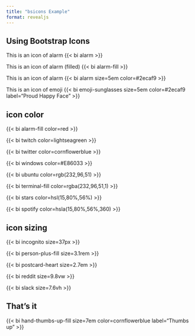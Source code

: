 ```yaml
---
title: "bsicons Example"
format: revealjs
---
```


## Using Bootstrap Icons

This is an icon of alarm {{< bi alarm >}}

This is an icon of alarm (filled) {{< bi alarm-fill >}}

This is an icon of alarm {{< bi alarm  size=5em color=#2ecaf9 >}}

This is an icon of emoji {{< bi emoji-sunglasses  size=5em color=#2ecaf9 label="Proud Happy Face" >}}


## icon color

{{< bi alarm-fill color=red >}}

{{< bi twitch color=lightseagreen >}}

{{< bi twitter color=cornflowerblue >}}

{{< bi windows color=#E86033 >}}

{{< bi ubuntu color=rgb(232,96,51) >}}

{{< bi terminal-fill color=rgba(232,96,51,1) >}}

{{< bi stars color=hsl(15,80%,56%) >}}

{{< bi spotify color=hsla(15,80%,56%,360) >}}


## icon sizing


{{< bi incognito size=37px >}}

{{< bi person-plus-fill size=3.1rem >}}

{{< bi postcard-heart size=2.7em >}}

{{< bi reddit size=9.8vw >}}

{{< bi slack size=7.6vh >}}

## That's it

{{< bi hand-thumbs-up-fill  size=7em color=cornflowerblue label="Thumbs up" >}}


